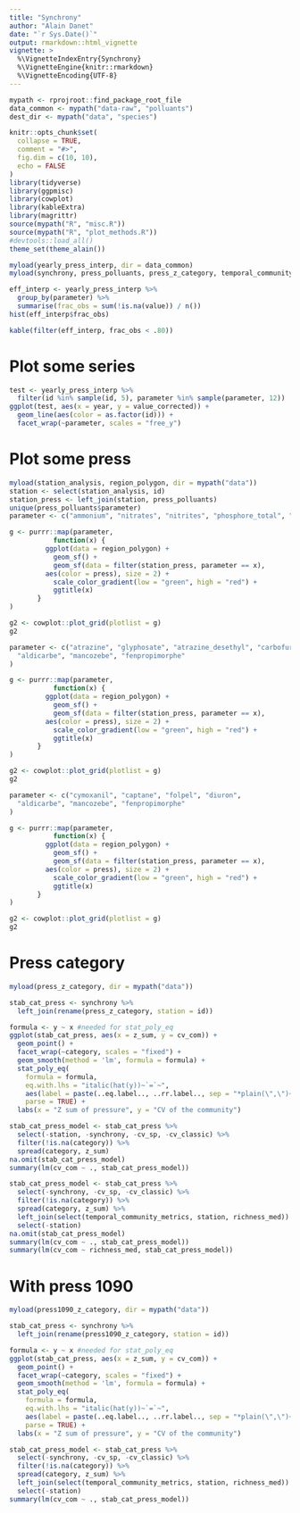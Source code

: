 ```yaml
---
title: "Synchrony"
author: "Alain Danet"
date: "`r Sys.Date()`"
output: rmarkdown::html_vignette
vignette: >
  %\VignetteIndexEntry{Synchrony}
  %\VignetteEngine{knitr::rmarkdown}
  %\VignetteEncoding{UTF-8}
---
```


```r
mypath <- rprojroot::find_package_root_file
data_common <- mypath("data-raw", "polluants")
dest_dir <- mypath("data", "species")
```

```r
knitr::opts_chunk$set(
  collapse = TRUE,
  comment = "#>",
  fig.dim = c(10, 10),
  echo = FALSE
)
library(tidyverse)
library(ggpmisc)
library(cowplot)
library(kableExtra)
library(magrittr)
source(mypath("R", "misc.R"))
source(mypath("R", "plot_methods.R"))
#devtools::load_all()
theme_set(theme_alain())
```

```r
myload(yearly_press_interp, dir = data_common)
myload(synchrony, press_polluants, press_z_category, temporal_community_metrics, dir = mypath("data"))
```

```r
eff_interp <- yearly_press_interp %>%
  group_by(parameter) %>%
  summarise(frac_obs = sum(!is.na(value)) / n())
hist(eff_interp$frac_obs)
```

```r
kable(filter(eff_interp, frac_obs < .80))
```

# Plot some series

```r
test <- yearly_press_interp %>%
  filter(id %in% sample(id, 5), parameter %in% sample(parameter, 12))
ggplot(test, aes(x = year, y = value_corrected)) +
  geom_line(aes(color = as.factor(id))) +
  facet_wrap(~parameter, scales = "free_y")
```

# Plot some press

```r

myload(station_analysis, region_polygon, dir = mypath("data"))
station <- select(station_analysis, id)
station_press <- left_join(station, press_polluants)
unique(press_polluants$parameter)
parameter <- c("ammonium", "nitrates", "nitrites", "phosphore_total", "ph", "oxygene_dissous")

g <- purrr::map(parameter,
           function(x) {
	     ggplot(data = region_polygon) +
	       geom_sf() +
	       geom_sf(data = filter(station_press, parameter == x),
		 aes(color = press), size = 2) +
	       scale_color_gradient(low = "green", high = "red") +
	       ggtitle(x)
	   }
)

g2 <- cowplot::plot_grid(plotlist = g)
g2
```




```r
parameter <- c("atrazine", "glyphosate", "atrazine_desethyl", "carbofuran",
  "aldicarbe", "mancozebe", "fenpropimorphe"
)

g <- purrr::map(parameter,
           function(x) {
	     ggplot(data = region_polygon) +
	       geom_sf() +
	       geom_sf(data = filter(station_press, parameter == x),
		 aes(color = press), size = 2) +
	       scale_color_gradient(low = "green", high = "red") +
	       ggtitle(x)
	   }
)

g2 <- cowplot::plot_grid(plotlist = g)
g2

```

```r


parameter <- c("cymoxanil", "captane", "folpel", "diuron",
  "aldicarbe", "mancozebe", "fenpropimorphe"
)

g <- purrr::map(parameter,
           function(x) {
	     ggplot(data = region_polygon) +
	       geom_sf() +
	       geom_sf(data = filter(station_press, parameter == x),
		 aes(color = press), size = 2) +
	       scale_color_gradient(low = "green", high = "red") +
	       ggtitle(x)
	   }
)

g2 <- cowplot::plot_grid(plotlist = g)
g2
```

# Press category

```r
myload(press_z_category, dir = mypath("data"))
```

```r
stab_cat_press <- synchrony %>%
  left_join(rename(press_z_category, station = id))

formula <- y ~ x #needed for stat_poly_eq
ggplot(stab_cat_press, aes(x = z_sum, y = cv_com)) +
  geom_point() + 
  facet_wrap(~category, scales = "fixed") +
  geom_smooth(method = 'lm', formula = formula) +
  stat_poly_eq(
    formula = formula,
    eq.with.lhs = "italic(hat(y))~`=`~",
    aes(label = paste(..eq.label.., ..rr.label.., sep = "*plain(\",\")~")),
    parse = TRUE) +
  labs(x = "Z sum of pressure", y = "CV of the community")
```
```r
stab_cat_press_model <- stab_cat_press %>%
  select(-station, -synchrony, -cv_sp, -cv_classic) %>%
  filter(!is.na(category)) %>%
  spread(category, z_sum)
na.omit(stab_cat_press_model)
summary(lm(cv_com ~ ., stab_cat_press_model))
```

```r
stab_cat_press_model <- stab_cat_press %>%
  select(-synchrony, -cv_sp, -cv_classic) %>%
  filter(!is.na(category)) %>%
  spread(category, z_sum) %>%
  left_join(select(temporal_community_metrics, station, richness_med)) %>%
  select(-station)
na.omit(stab_cat_press_model)
summary(lm(cv_com ~ ., stab_cat_press_model))
summary(lm(cv_com ~ richness_med, stab_cat_press_model))
```

# With press 1090

```r
myload(press1090_z_category, dir = mypath("data"))
```
```r
stab_cat_press <- synchrony %>%
  left_join(rename(press1090_z_category, station = id))

formula <- y ~ x #needed for stat_poly_eq
ggplot(stab_cat_press, aes(x = z_sum, y = cv_com)) +
  geom_point() + 
  facet_wrap(~category, scales = "fixed") +
  geom_smooth(method = 'lm', formula = formula) +
  stat_poly_eq(
    formula = formula,
    eq.with.lhs = "italic(hat(y))~`=`~",
    aes(label = paste(..eq.label.., ..rr.label.., sep = "*plain(\",\")~")),
    parse = TRUE) +
  labs(x = "Z sum of pressure", y = "CV of the community")
```

```r
stab_cat_press_model <- stab_cat_press %>%
  select(-synchrony, -cv_sp, -cv_classic) %>%
  filter(!is.na(category)) %>%
  spread(category, z_sum) %>%
  left_join(select(temporal_community_metrics, station, richness_med)) %>%
  select(-station)
summary(lm(cv_com ~ ., stab_cat_press_model))
```

